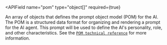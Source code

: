 
[pom]: /swml/methods/amazon_bedrock/prompt/pom

<APIField
  name="pom"
  type="object[]"
  required={true}
>
  An array of objects that defines the prompt object model (POM) for the AI. The POM is a structured data format for organizing and rendering a prompt for the AI agent. This prompt will be used to define the AI's personality, role, and other characteristics. See the [`POM technical reference`][pom] for more information.
</APIField>
